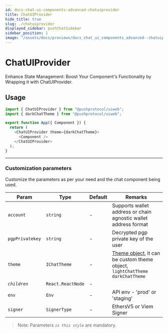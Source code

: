```yaml
---
id: docs-chat-ui-components-advanced-chatuiprovider
title: ChatUIProvider
hide_title: true
slug: ./chatuiprovider
displayed_sidebar: pushChatSidebar
sidebar_position: 1
image: "/assets/docs/previews/docs_chat_ui_components_advanced--chatuiprovider.png"
---
```


# ChatUIProvider
Enhance State Management: Boost Your Component's Functionality by Wrapping it with ChatUIProvider.

<head>
  <title>ChatUIProvider | UI Components (@pushprotocol/uiweb) | Push Chat | Push Documentation</title>
</head>


## Usage
<Tabs className="codetabs" groupId="code-examples">
  <TabItem value="js" attributes={{className: "codetab js"}} default>

  ```typescript
  import { ChatUIProvider } from "@pushprotocol/uiweb";
  import { darkChatTheme } from "@pushprotocol/uiweb";

  export function App({ Component }) {
    return (
      <ChatUIProvider theme={darkChatTheme}>
        <Component />
      </ChatUIProvider>
    );
  }
  ```

  </TabItem>
</Tabs>

---

### Customization parameters
Customize the parameters as per your need and the chat component being used.

| Param         | Type            | Default | Remarks |
| ------------- | --------------- | ------- | -------- |
| `account`       | `string`         | -       | Supports wallet address or chain agnostic wallet address format|
| `pgpPrivatekey` | `string`          | -       | Decrypted pgp private key of the user |
| `theme`         | `IChatTheme`      | -       | [Theme object](/docs/chat/ui-components/advanced/themization/), it can be custom theme object, `lightChatTheme` `darkChatTheme` |
| _`children`_  | `React.ReactNode` | -       ||
| `env`           | `Env`             | -       |API env - 'prod' or 'staging'|
| `signer`        | `SignerType`          | -       |EthersV5 or Viem Signer|

> Note: Parameters _`in this style`_ are mandatory.
